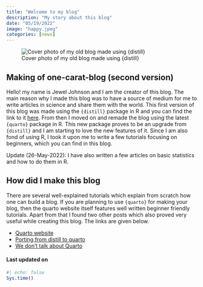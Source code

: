 ```yaml
---
title: "Welcome to my blog"
description: "My story about this blog"
date: "05/19/2022"
image: "happy.jpeg"
categories: [news]
---
```


![Cover photo of my old blog made using {distill}](logo.png)

## Making of one-carat-blog (second version)

Hello! my name is Jewel Johnson and I am the creator of this blog. The main reason why I made this blog was to have a source of medium for me to write articles in science and share them with the world. This first version of this blog was made using the `{distill}` package in R and you can find the link to it [here](https://jeweljohnsonj.github.io/jeweljohnson.github.io/). From then I moved on and remade the blog using the latest `{quarto}` package in R. This new package proves to be an upgrade from `{distill}` and I am starting to love the new features of it. Since I am also fond of using R, I took it upon me to write a few tutorials focusing on beginners, which you can find in this blog.

Update (26-May-2022): I have also written a few articles on basic statistics and how to do them in R.

## How did I make this blog

There are several well-explained tutorials which explain from scratch how one can build a blog. If you are planning to use `{quarto}` for making your blog, then the quarto website itself features well written beginner friendly tutorials. Apart from that I found two other posts which also proved very useful while creating this blog. The links are given below.

-   [Quarto website](https://quarto.org/docs/get-started/)
-   [Porting from distill to quarto](https://blog.djnavarro.net/posts/2022-04-20_porting-to-quarto/)
-   [We don't talk about Quarto](https://www.apreshill.com/blog/2022-04-we-dont-talk-about-quarto/)

#### Last updated on {.unnumbered .unlisted}

```r
#| echo: false
Sys.time()
```

<a hidden href="https://info.flagcounter.com/ynrK"><img src="https://s11.flagcounter.com/count2/ynrK/bg_000000/txt_FFFFFF/border_F0F0F0/columns_5/maxflags_25/viewers_0/labels_1/pageviews_1/flags_0/percent_0/" alt="Flag Counter" border="0"/></a>
